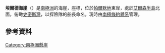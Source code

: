 {{coord|70|31|S|61|44|W|source:GNIS|display=title}}

'''埃爾德海崖'''（{{lang-en|Elder Bluff}}）是[[南極洲|南極洲]]的海崖，座標''{{coord|70|31|S|61|44|W}}''，位於[[帕爾默地|帕爾默地]]東岸，處於[[艾爾森半島|艾爾森半島]]北面，俯瞰[[史密斯灣_(帕爾默地)|史密斯灣]]，以探險隊的船長命名，現時由[[南極條約體系|南極條約體系]]管理。

==參考資料==
{{cite gnis | type = antarid | id = 4395| name = Elder Bluff | accessdate = 2012-02-27}}

[[Category:南極洲懸崖|Category:南極洲懸崖]]


{{Antarctica-geo-stub}}